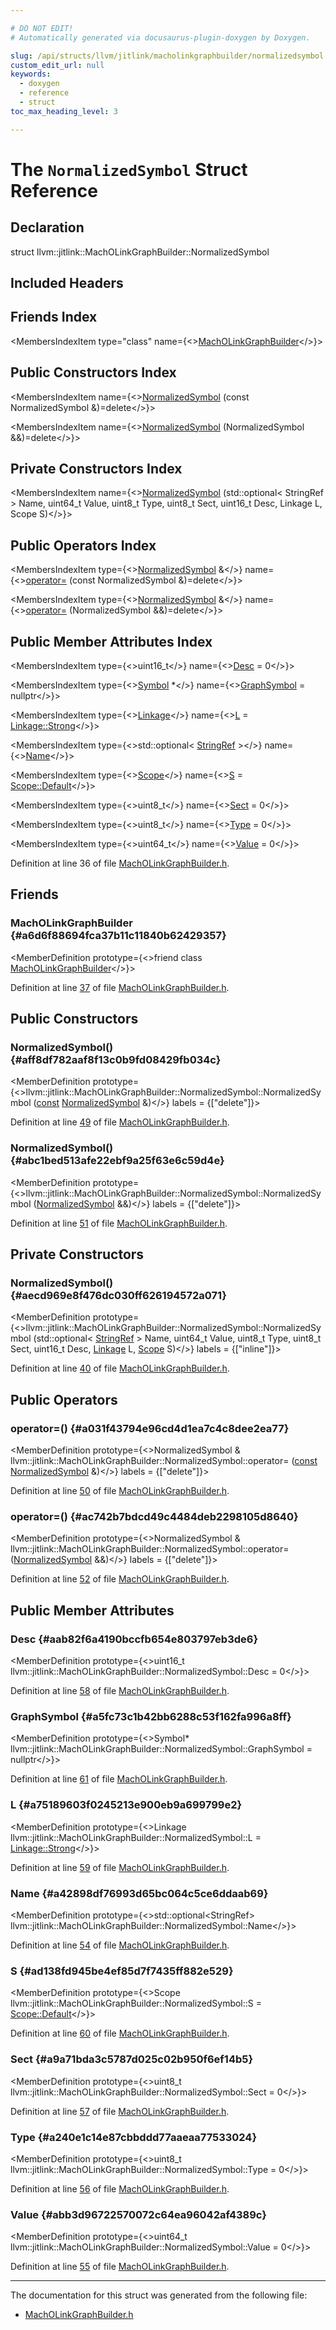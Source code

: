 ```yaml
---

# DO NOT EDIT!
# Automatically generated via docusaurus-plugin-doxygen by Doxygen.

slug: /api/structs/llvm/jitlink/macholinkgraphbuilder/normalizedsymbol
custom_edit_url: null
keywords:
  - doxygen
  - reference
  - struct
toc_max_heading_level: 3

---
```





# The `NormalizedSymbol` Struct Reference

<DoxygenPage pluginConfig={pluginConfig}>



## Declaration

<CodeBlock>struct llvm::jitlink::MachOLinkGraphBuilder::NormalizedSymbol</CodeBlock>

## Included Headers

<IncludesList>
<IncludesListItem
  filePath="ExecutionEngine/JITLink/MachOLinkGraphBuilder.h"
  permalink="/docs/api/files/lib/lib/executionengine/lib/executionengine/jitlink/macholinkgraphbuilder-h"
  isLocal="true" />
</IncludesList>

## Friends Index

<MembersIndex>

<MembersIndexItem
  type="class"
  name={<><a href="#a6d6f88694fca37b11c11840b62429357">MachOLinkGraphBuilder</a></>}>
</MembersIndexItem>

</MembersIndex>

## Public Constructors Index

<MembersIndex>

<MembersIndexItem
  name={<><a href="#aff8df782aaf8f13c0b9fd08429fb034c">NormalizedSymbol</a> (const NormalizedSymbol &amp;)=delete</>}>
</MembersIndexItem>

<MembersIndexItem
  name={<><a href="#abc1bed513afe22ebf9a25f63e6c59d4e">NormalizedSymbol</a> (NormalizedSymbol &amp;&amp;)=delete</>}>
</MembersIndexItem>

</MembersIndex>

## Private Constructors Index

<MembersIndex>

<MembersIndexItem
  name={<><a href="#aecd969e8f476dc030ff626194572a071">NormalizedSymbol</a> (std::optional&lt; StringRef &gt; Name, uint64&#95;t Value, uint8&#95;t Type, uint8&#95;t Sect, uint16&#95;t Desc, Linkage L, Scope S)</>}>
</MembersIndexItem>

</MembersIndex>

## Public Operators Index

<MembersIndex>

<MembersIndexItem
  type={<><a href="/docs/api/structs/llvm/jitlink/macholinkgraphbuilder/normalizedsymbol">NormalizedSymbol</a> &amp;</>}
  name={<><a href="#a031f43794e96cd4d1ea7c4c8dee2ea77">operator=</a> (const NormalizedSymbol &amp;)=delete</>}>
</MembersIndexItem>

<MembersIndexItem
  type={<><a href="/docs/api/structs/llvm/jitlink/macholinkgraphbuilder/normalizedsymbol">NormalizedSymbol</a> &amp;</>}
  name={<><a href="#ac742b7bdcd49c4484deb2298105d8640">operator=</a> (NormalizedSymbol &amp;&amp;)=delete</>}>
</MembersIndexItem>

</MembersIndex>

## Public Member Attributes Index

<MembersIndex>

<MembersIndexItem
  type={<>uint16&#95;t</>}
  name={<><a href="#aab82f6a4190bccfb654e803797eb3de6">Desc</a> = 0</>}>
</MembersIndexItem>

<MembersIndexItem
  type={<><a href="/docs/api/classes/llvm/jitlink/symbol">Symbol</a> &#42;</>}
  name={<><a href="#a5fc73c1b42bb6288c53f162fa996a8ff">GraphSymbol</a> = nullptr</>}>
</MembersIndexItem>

<MembersIndexItem
  type={<><a href="/docs/api/namespaces/llvm/jitlink/#abee99c9c75d23a0304e5e58e3128a55f">Linkage</a></>}
  name={<><a href="#a75189603f0245213e900eb9a699799e2">L</a> = <a href="/docs/api/namespaces/llvm/jitlink/#abee99c9c75d23a0304e5e58e3128a55fac43e0fd449c758dab8f891d8e19eb1a9">Linkage::Strong</a></>}>
</MembersIndexItem>

<MembersIndexItem
  type={<>std::optional&lt; <a href="/docs/api/classes/llvm/stringref">StringRef</a> &gt;</>}
  name={<><a href="#a42898df76993d65bc064c5ce6ddaab69">Name</a></>}>
</MembersIndexItem>

<MembersIndexItem
  type={<><a href="/docs/api/namespaces/llvm/jitlink/#adb322dc6826cf005531ccfdf666260fd">Scope</a></>}
  name={<><a href="#ad138fd945be4ef85d7f7435ff882e529">S</a> = <a href="/docs/api/namespaces/llvm/jitlink/#adb322dc6826cf005531ccfdf666260fda7a1920d61156abc05a60135aefe8bc67">Scope::Default</a></>}>
</MembersIndexItem>

<MembersIndexItem
  type={<>uint8&#95;t</>}
  name={<><a href="#a9a71bda3c5787d025c02b950f6ef14b5">Sect</a> = 0</>}>
</MembersIndexItem>

<MembersIndexItem
  type={<>uint8&#95;t</>}
  name={<><a href="#a240e1c14e87cbbddd77aaeaa77533024">Type</a> = 0</>}>
</MembersIndexItem>

<MembersIndexItem
  type={<>uint64&#95;t</>}
  name={<><a href="#abb3d96722570072c64ea96042af4389c">Value</a> = 0</>}>
</MembersIndexItem>

</MembersIndex>


Definition at line 36 of file <a href="/docs/api/files/lib/lib/executionengine/lib/executionengine/jitlink/macholinkgraphbuilder-h">MachOLinkGraphBuilder.h</a>.

<SectionDefinition>

## Friends

### MachOLinkGraphBuilder {#a6d6f88694fca37b11c11840b62429357}

<MemberDefinition
  prototype={<>friend class <a href="/docs/api/classes/llvm/jitlink/macholinkgraphbuilder">MachOLinkGraphBuilder</a></>}>

Definition at line <a href="/docs/api/files/lib/lib/executionengine/lib/executionengine/jitlink/macholinkgraphbuilder-h/#l00037">37</a> of file <a href="/docs/api/files/lib/lib/executionengine/lib/executionengine/jitlink/macholinkgraphbuilder-h">MachOLinkGraphBuilder.h</a>.
</MemberDefinition>

</SectionDefinition>

<SectionDefinition>

## Public Constructors

### NormalizedSymbol() {#aff8df782aaf8f13c0b9fd08429fb034c}

<MemberDefinition
  prototype={<>llvm::jitlink::MachOLinkGraphBuilder::NormalizedSymbol::NormalizedSymbol (<a href="/docs/api/files/lib/lib/target/lib/target/aarch64/aarch64promoteconstant-cpp/#a90f8350fecae261c25be85d38b451bff">const</a> <a href="/docs/api/structs/llvm/jitlink/macholinkgraphbuilder/normalizedsymbol">NormalizedSymbol</a> &amp;)</>}
  labels = {["delete"]}>

Definition at line <a href="/docs/api/files/lib/lib/executionengine/lib/executionengine/jitlink/macholinkgraphbuilder-h/#l00049">49</a> of file <a href="/docs/api/files/lib/lib/executionengine/lib/executionengine/jitlink/macholinkgraphbuilder-h">MachOLinkGraphBuilder.h</a>.
</MemberDefinition>

### NormalizedSymbol() {#abc1bed513afe22ebf9a25f63e6c59d4e}

<MemberDefinition
  prototype={<>llvm::jitlink::MachOLinkGraphBuilder::NormalizedSymbol::NormalizedSymbol (<a href="/docs/api/structs/llvm/jitlink/macholinkgraphbuilder/normalizedsymbol">NormalizedSymbol</a> &amp;&amp;)</>}
  labels = {["delete"]}>

Definition at line <a href="/docs/api/files/lib/lib/executionengine/lib/executionengine/jitlink/macholinkgraphbuilder-h/#l00051">51</a> of file <a href="/docs/api/files/lib/lib/executionengine/lib/executionengine/jitlink/macholinkgraphbuilder-h">MachOLinkGraphBuilder.h</a>.
</MemberDefinition>

</SectionDefinition>

<SectionDefinition>

## Private Constructors

### NormalizedSymbol() {#aecd969e8f476dc030ff626194572a071}

<MemberDefinition
  prototype={<>llvm::jitlink::MachOLinkGraphBuilder::NormalizedSymbol::NormalizedSymbol (std::optional&lt; <a href="/docs/api/classes/llvm/stringref">StringRef</a> &gt; Name, uint64&#95;t Value, uint8&#95;t Type, uint8&#95;t Sect, uint16&#95;t Desc, <a href="/docs/api/namespaces/llvm/jitlink/#abee99c9c75d23a0304e5e58e3128a55f">Linkage</a> L, <a href="/docs/api/namespaces/llvm/jitlink/#adb322dc6826cf005531ccfdf666260fd">Scope</a> S)</>}
  labels = {["inline"]}>

Definition at line <a href="/docs/api/files/lib/lib/executionengine/lib/executionengine/jitlink/macholinkgraphbuilder-h/#l00040">40</a> of file <a href="/docs/api/files/lib/lib/executionengine/lib/executionengine/jitlink/macholinkgraphbuilder-h">MachOLinkGraphBuilder.h</a>.
</MemberDefinition>

</SectionDefinition>

<SectionDefinition>

## Public Operators

### operator=() {#a031f43794e96cd4d1ea7c4c8dee2ea77}

<MemberDefinition
  prototype={<>NormalizedSymbol &amp; llvm::jitlink::MachOLinkGraphBuilder::NormalizedSymbol::operator= (<a href="/docs/api/files/lib/lib/target/lib/target/aarch64/aarch64promoteconstant-cpp/#a90f8350fecae261c25be85d38b451bff">const</a> <a href="/docs/api/structs/llvm/jitlink/macholinkgraphbuilder/normalizedsymbol">NormalizedSymbol</a> &amp;)</>}
  labels = {["delete"]}>

Definition at line <a href="/docs/api/files/lib/lib/executionengine/lib/executionengine/jitlink/macholinkgraphbuilder-h/#l00050">50</a> of file <a href="/docs/api/files/lib/lib/executionengine/lib/executionengine/jitlink/macholinkgraphbuilder-h">MachOLinkGraphBuilder.h</a>.
</MemberDefinition>

### operator=() {#ac742b7bdcd49c4484deb2298105d8640}

<MemberDefinition
  prototype={<>NormalizedSymbol &amp; llvm::jitlink::MachOLinkGraphBuilder::NormalizedSymbol::operator= (<a href="/docs/api/structs/llvm/jitlink/macholinkgraphbuilder/normalizedsymbol">NormalizedSymbol</a> &amp;&amp;)</>}
  labels = {["delete"]}>

Definition at line <a href="/docs/api/files/lib/lib/executionengine/lib/executionengine/jitlink/macholinkgraphbuilder-h/#l00052">52</a> of file <a href="/docs/api/files/lib/lib/executionengine/lib/executionengine/jitlink/macholinkgraphbuilder-h">MachOLinkGraphBuilder.h</a>.
</MemberDefinition>

</SectionDefinition>

<SectionDefinition>

## Public Member Attributes

### Desc {#aab82f6a4190bccfb654e803797eb3de6}

<MemberDefinition
  prototype={<>uint16&#95;t llvm::jitlink::MachOLinkGraphBuilder::NormalizedSymbol::Desc = 0</>}>

Definition at line <a href="/docs/api/files/lib/lib/executionengine/lib/executionengine/jitlink/macholinkgraphbuilder-h/#l00058">58</a> of file <a href="/docs/api/files/lib/lib/executionengine/lib/executionengine/jitlink/macholinkgraphbuilder-h">MachOLinkGraphBuilder.h</a>.
</MemberDefinition>

### GraphSymbol {#a5fc73c1b42bb6288c53f162fa996a8ff}

<MemberDefinition
  prototype={<>Symbol&#42; llvm::jitlink::MachOLinkGraphBuilder::NormalizedSymbol::GraphSymbol = nullptr</>}>

Definition at line <a href="/docs/api/files/lib/lib/executionengine/lib/executionengine/jitlink/macholinkgraphbuilder-h/#l00061">61</a> of file <a href="/docs/api/files/lib/lib/executionengine/lib/executionengine/jitlink/macholinkgraphbuilder-h">MachOLinkGraphBuilder.h</a>.
</MemberDefinition>

### L {#a75189603f0245213e900eb9a699799e2}

<MemberDefinition
  prototype={<>Linkage llvm::jitlink::MachOLinkGraphBuilder::NormalizedSymbol::L = <a href="/docs/api/namespaces/llvm/jitlink/#abee99c9c75d23a0304e5e58e3128a55fac43e0fd449c758dab8f891d8e19eb1a9">Linkage::Strong</a></>}>

Definition at line <a href="/docs/api/files/lib/lib/executionengine/lib/executionengine/jitlink/macholinkgraphbuilder-h/#l00059">59</a> of file <a href="/docs/api/files/lib/lib/executionengine/lib/executionengine/jitlink/macholinkgraphbuilder-h">MachOLinkGraphBuilder.h</a>.
</MemberDefinition>

### Name {#a42898df76993d65bc064c5ce6ddaab69}

<MemberDefinition
  prototype={<>std::optional&lt;StringRef&gt; llvm::jitlink::MachOLinkGraphBuilder::NormalizedSymbol::Name</>}>

Definition at line <a href="/docs/api/files/lib/lib/executionengine/lib/executionengine/jitlink/macholinkgraphbuilder-h/#l00054">54</a> of file <a href="/docs/api/files/lib/lib/executionengine/lib/executionengine/jitlink/macholinkgraphbuilder-h">MachOLinkGraphBuilder.h</a>.
</MemberDefinition>

### S {#ad138fd945be4ef85d7f7435ff882e529}

<MemberDefinition
  prototype={<>Scope llvm::jitlink::MachOLinkGraphBuilder::NormalizedSymbol::S = <a href="/docs/api/namespaces/llvm/jitlink/#adb322dc6826cf005531ccfdf666260fda7a1920d61156abc05a60135aefe8bc67">Scope::Default</a></>}>

Definition at line <a href="/docs/api/files/lib/lib/executionengine/lib/executionengine/jitlink/macholinkgraphbuilder-h/#l00060">60</a> of file <a href="/docs/api/files/lib/lib/executionengine/lib/executionengine/jitlink/macholinkgraphbuilder-h">MachOLinkGraphBuilder.h</a>.
</MemberDefinition>

### Sect {#a9a71bda3c5787d025c02b950f6ef14b5}

<MemberDefinition
  prototype={<>uint8&#95;t llvm::jitlink::MachOLinkGraphBuilder::NormalizedSymbol::Sect = 0</>}>

Definition at line <a href="/docs/api/files/lib/lib/executionengine/lib/executionengine/jitlink/macholinkgraphbuilder-h/#l00057">57</a> of file <a href="/docs/api/files/lib/lib/executionengine/lib/executionengine/jitlink/macholinkgraphbuilder-h">MachOLinkGraphBuilder.h</a>.
</MemberDefinition>

### Type {#a240e1c14e87cbbddd77aaeaa77533024}

<MemberDefinition
  prototype={<>uint8&#95;t llvm::jitlink::MachOLinkGraphBuilder::NormalizedSymbol::Type = 0</>}>

Definition at line <a href="/docs/api/files/lib/lib/executionengine/lib/executionengine/jitlink/macholinkgraphbuilder-h/#l00056">56</a> of file <a href="/docs/api/files/lib/lib/executionengine/lib/executionengine/jitlink/macholinkgraphbuilder-h">MachOLinkGraphBuilder.h</a>.
</MemberDefinition>

### Value {#abb3d96722570072c64ea96042af4389c}

<MemberDefinition
  prototype={<>uint64&#95;t llvm::jitlink::MachOLinkGraphBuilder::NormalizedSymbol::Value = 0</>}>

Definition at line <a href="/docs/api/files/lib/lib/executionengine/lib/executionengine/jitlink/macholinkgraphbuilder-h/#l00055">55</a> of file <a href="/docs/api/files/lib/lib/executionengine/lib/executionengine/jitlink/macholinkgraphbuilder-h">MachOLinkGraphBuilder.h</a>.
</MemberDefinition>

</SectionDefinition>

<hr/>

The documentation for this struct was generated from the following file:

<ul>
<li><a href="/docs/api/files/lib/lib/executionengine/lib/executionengine/jitlink/macholinkgraphbuilder-h">MachOLinkGraphBuilder.h</a></li>
</ul>

</DoxygenPage>
